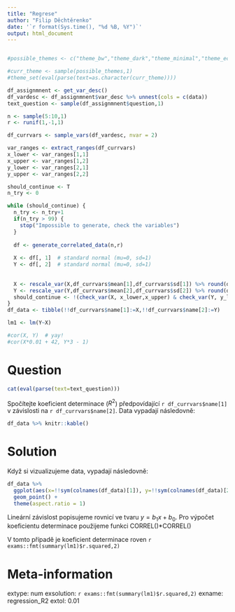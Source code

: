 ```yaml
---
title: "Regrese"
author: "Filip Děchtěrenko"
date: '`r format(Sys.time(), "%d %B, %Y")`'
output: html_document
---
```


```r

```


```r
#possible_themes <- c("theme_bw","theme_dark","theme_minimal","theme_economist")

#curr_theme <- sample(possible_themes,1)
#theme_set(eval(parse(text=as.character(curr_theme))))

df_assignmnent <- get_var_desc()
df_vardesc <- df_assignmnent$var_desc %>% unnest(cols = c(data))
text_question <- sample(df_assignmnent$question,1)

n <- sample(5:10,1)
r <- runif(1,-1,1)

df_currvars <- sample_vars(df_vardesc, nvar = 2)

var_ranges <- extract_ranges(df_currvars)
x_lower <- var_ranges[1,1]
x_upper <- var_ranges[1,2]
y_lower <- var_ranges[2,1]
y_upper <- var_ranges[2,2]

should_continue <- T
n_try <- 0

while (should_continue) {
  n_try <- n_try+1
  if(n_try > 99) {
    stop("Impossible to generate, check the variables")
  }
  
  df <- generate_correlated_data(n,r)
  
  X <- df[, 1]  # standard normal (mu=0, sd=1)
  Y <- df[, 2]  # standard normal (mu=0, sd=1)
  
  
  X <- rescale_var(X,df_currvars$mean[1],df_currvars$sd[1]) %>% round(df_currvars$round_val[1])
  Y <- rescale_var(Y,df_currvars$mean[2],df_currvars$sd[2]) %>% round(df_currvars$round_val[2])
  should_continue <- !(check_var(X, x_lower,x_upper) & check_var(Y, y_lower,y_upper))
}
df_data <- tibble(!!df_currvars$name[1]:=X,!!df_currvars$name[2]:=Y) 

lm1 <- lm(Y~X)

#cor(X, Y)  # yay!
#cor(X*0.01 + 42, Y*3 - 1) 
```



Question
========
```r
cat(eval(parse(text=text_question)))
```

Spočítejte koeficient determinace ($R^2$) předpovídající `r df_currvars$name[1]` v závislosti na `r df_currvars$name[2]`. Data vypadají následovně:

```r
df_data %>% knitr::kable()
```

Solution
========
Když si vizualizujeme data, vypadají následovně:

```r
df_data %>% 
  ggplot(aes(x=!!sym(colnames(df_data)[1]), y=!!sym(colnames(df_data)[2]))) +
  geom_point() + 
  theme(aspect.ratio = 1)
```

Lineární závislost popisujeme rovnicí ve tvaru $y = b_1x+b_0$. Pro výpočet koeficientu determinace použijeme funkci CORREL()*CORREL()

V tomto případě je koeficient determinace roven `r exams::fmt(summary(lm1)$r.squared,2)`




Meta-information
================
extype: num
exsolution: `r exams::fmt(summary(lm1)$r.squared,2)`
exname: regression_R2
extol: 0.01